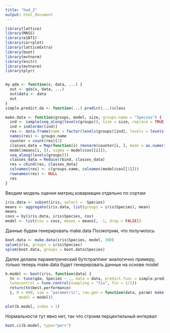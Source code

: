 ```yaml
---
title: "hw4_2"
output: html_document
---
```



```r
library(lattice)
library(MASS)
library(e1071)
library(corrplot)
library(latticeExtra)
library(boot)
library(mvtnorm)
library(knitr)
library(mvtnorm)
library(plyr)


my.qda <- function(x, data, ...) {
  out <- qda(x, data, ...)
  out$data <- data
  out
}
simple.predict.da <- function(...) predict(...)$class

make.data <- function(groups, model, size, groups.name = "Species") {
  ind <- sample(seq_along(levels(groups)), size = size, replace = TRUE)
  ind = ind[order(ind)]
  res <- data.frame(name = factor(levels(groups)[ind], levels = levels(groups)))
  names(res) <- groups.name
  counter = count(res)[2]
  classes_data = Map(function(i) rmvnorm(counter[i, ], mean = as.numeric(
  model$means[i, ]), sigma = model$cov[[i]]),
  seq_along(levels(groups)))
  classes_data = Reduce(rbind, classes_data)
  res = cbind(res, classes_data)
  colnames(res) <- c(groups.name, colnames(model$cov[[1]]))
  rownames(res) <- NULL
  res
}

```

Вводим модель оценки матриц ковариации отдельно по сортам
```r
iris.data <- subset(iris, select = -Species)
means <- aggregate(iris.data, list(groups = iris$Species), mean)
means
covs = by(iris.data, iris$Species, cov)
model <- list(cov = covs, means = means[, -1, drop = FALSE])
```

Данные будем генерировать make.data
Посмотрим, что получилось

```r

boot.data <- make.data(iris$Species, model, 300)
splom(iris, groups = iris$Species)
splom(boot.data, groups = boot.data$Species)

```

Далее делаем параметрический бутстраппинг аналогично примеру, только теперь make.data будет генерировать данные на основе model

```r

b.model <- boot(iris, function(data) {
  tn <- tune(qda, Species ~ ., data = data, predict.func = simple.predict.da,
  tunecontrol = tune.control(sampling = "fix", fix = 1/2))
  return(tn$best.performance)
  }, R = 999, sim = "parametric", ran.gen = function(data, param) make.data(param$groups, param$model, 300), mle = list(groups = iris$Species,
      model = model))

plot(b.model, index = 1)
```

Нормальности тут явно нет, так что строим перцентильный интервал

```r
boot.ci(b.model, type="perc")
```


